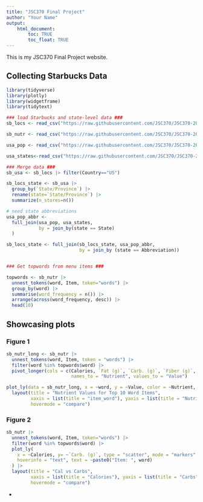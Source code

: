 ```yaml
---
title: "JSC370 Final Project"
author: "Your Name"
output: 
    html_document:
        toc: TRUE
        toc_float: TRUE
---
```


This is my JSC370 Final Project website.

## Collecting Starbucks Data

```r
library(tidyverse)
library(plotly)
library(widgetframe)
library(tidytext)
```


```r
### load Starbucks and state-level data ###
sb_locs <- read_csv("https://raw.githubusercontent.com/JSC370/JSC370-2025/refs/heads/main/data/starbucks/starbucks-locations.csv")

sb_nutr <- read_csv("https://raw.githubusercontent.com/JSC370/JSC370-2025/refs/heads/main/data/starbucks/starbucks-menu-nutrition.csv")

usa_pop <- read_csv("https://raw.githubusercontent.com/JSC370/JSC370-2025/refs/heads/main/data/starbucks/us_state_pop.csv")

usa_states<-read_csv("https://raw.githubusercontent.com/JSC370/JSC370-2025/refs/heads/main/data/starbucks/states.csv")

### Merge data ###
sb_usa <- sb_locs |> filter(Country=="US")

sb_locs_state <- sb_usa |>
  group_by(`State/Province`) |>
  rename(state=`State/Province`) |>
  summarize(n_stores=n())

# need state abbreviations
usa_pop_abbr <- 
  full_join(usa_pop, usa_states, 
            by = join_by(state == State)
  ) 

sb_locs_state <- full_join(sb_locs_state, usa_pop_abbr,
                           by = join_by (state == Abbreviation))


### Get topwords from menu items ###

topwords <- sb_nutr |>
  unnest_tokens(word, Item, token="words") |>
  group_by(word) |>
  summarise(word_frequency = n()) |>
  arrange(across(word_frequency, desc)) |>
  head(10)
```


## Showcasing plots {.tabset}

### Figure 1

```r
sb_nutr_long <- sb_nutr |>
  unnest_tokens(word, Item, token = "words") |>
  filter(word %in% topwords$word) |>
  pivot_longer(cols = c(Calories, `Fat (g)`, `Carb. (g)`, `Fiber (g)`, `Protein (g)`),
                        names_to = "Nutrient", values_to = "Value")

plot_ly(data = sb_nutr_long, x = ~word, y = ~Value, color = ~Nutrient, type = "box") |>
  layout(title = "Nutrient Values for Top 10 Word Items", 
         xaxis = list(title = "item_word"), yaxis = list(title = "Nutrient_value"),
         hovermode = "compare")
```

### Figure 2

```r
sb_nutr |>
  unnest_tokens(word, Item, token="words") |>
  filter(word %in% topwords$word) |>
  plot_ly(
    x = ~Calories, y= ~`Carb. (g)`, type = "scatter", mode = "markers", color = ~Category,
    hoverinfo = "text", text = ~paste0("Item: ", word)
  ) |>
  layout(title = "Cal vs Carbs", 
         xaxis = list(title = "Calories"), yaxis = list(title = "Carbs"),
         hovermode = "compare")
```

{-}